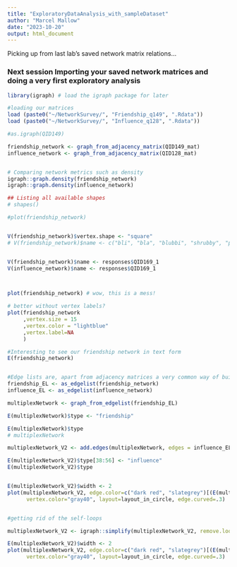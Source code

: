```yaml
---
title: "ExploratoryDataAnalysis_with_sampleDataset"
author: "Marcel Mallow"
date: "2023-10-20"
output: html_document
---
```


Picking up from last lab's saved network matrix relations...


### Next session Importing your saved network matrices and doing a very first exploratory analysis

```r

library(igraph) # load the igraph package for later 

#loading our matrices
load (paste0("~/NetworkSurvey/", "Friendship_q149", ".Rdata"))
load (paste0("~/NetworkSurvey/", "Influence_q128", ".Rdata"))

#as.igraph(QID149)

friendship_network <- graph_from_adjacency_matrix(QID149_mat)
influence_network <- graph_from_adjacency_matrix(QID128_mat)


# Comparing network metrics such as density
igraph::graph.density(friendship_network)
igraph::graph.density(influence_network)

## Listing all available shapes 
# shapes()

#plot(friendship_network)


V(friendship_network)$vertex.shape <- "square"
# V(friendship_network)$name <- c("bli", "bla", "blubbi", "shrubby", "puppy", "muppy")


V(friendship_network)$name <- responses$QID169_1
V(influence_network)$name <- responses$QID169_1



plot(friendship_network) # wow, this is a mess!

# better without vertex labels?
plot(friendship_network
     ,vertex.size = 15
     ,vertex.color = "lightblue"
     ,vertex.label=NA
     )

#Interesting to see our friendship network in text form
E(friendship_network)


#Edge lists are, apart from adjacency matrices a very common way of building networks
friendship_EL <- as_edgelist(friendship_network)
influence_EL <- as_edgelist(influence_network)

```


```r
multiplexNetwork <- graph_from_edgelist(friendship_EL)

E(multiplexNetwork)$type <- "friendship"

E(multiplexNetwork)$type
# multiplexNetwork

multiplexNetwork_V2 <- add.edges(multiplexNetwork, edges = influence_EL)

E(multiplexNetwork_V2)$type[38:56] <- "influence"
E(multiplexNetwork_V2)$type


E(multiplexNetwork_V2)$width <- 2
plot(multiplexNetwork_V2, edge.color=c("dark red", "slategrey")[(E(multiplexNetwork_V2)$type=="friendship")+1],
      vertex.color="gray40", layout=layout_in_circle, edge.curved=.3)



```

```r

#getting rid of the self-loops

multiplexNetwork_V2 <- igraph::simplify(multiplexNetwork_V2, remove.loops = T, remove.multiple = F)

E(multiplexNetwork_V2)$width <- 2
plot(multiplexNetwork_V2, edge.color=c("dark red", "slategrey")[(E(multiplexNetwork_V2)$type=="friendship")+1],
      vertex.color="gray40", layout=layout_in_circle, edge.curved=.3)

```

